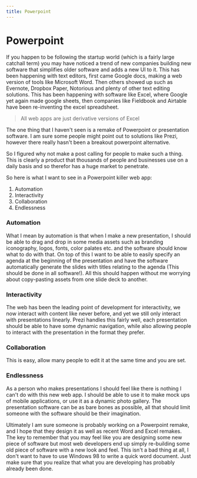 ```yaml
---
title: Powerpoint
---
```


# Powerpoint

If you happen to be following the startup world (which is a fairly large catchall term) you may have noticed a trend of new companies building new software that simplifies older software and adds a new UI to it. This has been happening with text editors, first came Google docs, making a web version of tools like Microsoft Word. Then others showed up such as Evernote, Dropbox Paper, Notorious and plenty of other text editing solutions. This has been happening with software like Excel, where Google yet again made google sheets, then companies like Fieldbook and Airtable have been re-inventing the excel spreadsheet.

> All web apps are just derivative versions of Excel

The one thing that I haven't seen is a remake of Powerpoint or presentation software. I am sure some people might point out to solutions like Prezi, however there really hasn't been a breakout powerpoint alternative.

So I figured why not make a post calling for people to make such a thing. This is clearly a product that thousands of people and businesses use on a daily basis and so therefor has a huge market to penetrate.

So here is what I want to see in a Powerpoint killer web app:

1. Automation
2. Interactivity
3. Collaboration
4. Endlessness

### Automation

What I mean by automation is that when I make a new presentation, I should be able to drag and drop in some media assets such as branding iconography, logos, fonts, color palates etc. and the software should know what to do with that. On top of this I want to be able to easily specify an agenda at the beginning of the presentation and have the software automatically generate the slides with titles relating to the agenda (This should be done in all software!). All this should happen without me worrying about copy-pasting assets from one slide deck to another.

### Interactivity

The web has been the leading point of development for interactivity, we now interact with content like never before, and yet we still only interact with presentations linearly. Prezi handles this fairly well, each presentation should be able to have some dynamic navigation, while also allowing people to interact with the presentation in the format they prefer.

### Collaboration

This is easy, allow many people to edit it at the same time and you are set.

### Endlessness

As a person who makes presentations I should feel like there is nothing I can't do with this new web app. I should be able to use it to make mock ups of mobile applications, or use it as a dynamic photo gallery. The presentation software can be as bare bones as possible, all that should limit someone with the software should be their imagination.

Ultimately I am sure someone is probably working on a Powerpoint remake, and I hope that they design it as well as recent Word and Excel remakes. The key to remember that you may feel like you are designing some new piece of software but most web developers end up simply re-building some old piece of software with a new look and feel. This isn't a bad thing at all, I don't want to have to use Windows 98 to write a quick word document. Just make sure that you realize that what you are developing has probably already been done.
